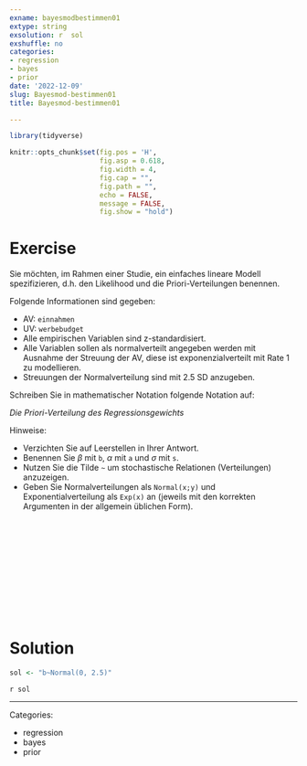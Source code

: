 ```yaml
---
exname: bayesmodbestimmen01
extype: string
exsolution: r  sol
exshuffle: no
categories:
- regression
- bayes
- prior
date: '2022-12-09'
slug: Bayesmod-bestimmen01
title: Bayesmod-bestimmen01

---
```





```r
library(tidyverse)
```


```r
knitr::opts_chunk$set(fig.pos = 'H',
                      fig.asp = 0.618,
                      fig.width = 4,
                      fig.cap = "", 
                      fig.path = "",
                      echo = FALSE,
                      message = FALSE,
                      fig.show = "hold")
```






# Exercise


Sie möchten, im Rahmen einer Studie, ein einfaches lineare Modell spezifizieren, d.h. den Likelihood und die Priori-Verteilungen benennen. 

Folgende Informationen sind gegeben:

- AV: `einnahmen`
- UV: `werbebudget`
- Alle empirischen Variablen sind z-standardisiert.
- Alle Variablen sollen als normalverteilt angegeben werden mit Ausnahme der Streuung der AV, diese ist exponenzialverteilt mit Rate 1 zu modellieren.
- Streuungen der Normalverteilung sind mit 2.5 SD anzugeben.

Schreiben Sie in mathematischer Notation folgende Notation auf:

*Die Priori-Verteilung des Regressionsgewichts*


Hinweise:

- Verzichten Sie auf Leerstellen in Ihrer Antwort.
<!-- - Verzichten Sie auf Sonderzeichen in Ihrer Antwort. -->
- Benennen Sie $\beta$ mit `b`, $\alpha$ mit `a` und $\sigma$ mit `s`.
- Nutzen Sie die Tilde `~` um stochastische Relationen (Verteilungen) anzuzeigen.
- Geben Sie Normalverteilungen als `Normal(x;y)` und Exponentialverteilung als `Exp(x)` an 
(jeweils mit den korrekten Argumenten in der allgemein üblichen Form).




</br>
</br>
</br>
</br>
</br>
</br>
</br>
</br>
</br>
</br>

# Solution

```r
sol <- "b~Normal(0, 2.5)"
```


`r sol`





---

Categories: 

- regression
- bayes
- prior

